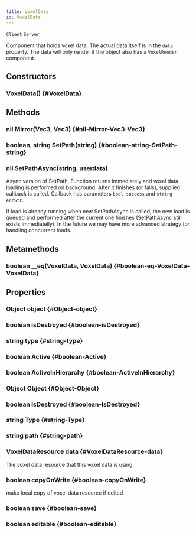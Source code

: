 ```yaml
---
title: VoxelData
id: VoxelData
---
```

`Client`
`Server`

Component that holds voxel data. The actual data itself is in the `data` property.
The data will only render if the object also has a `VoxelRender` component.

## Constructors

### VoxelData() {#VoxelData}

## Methods

### nil Mirror(Vec3, Vec3) {#nil-Mirror-Vec3-Vec3}

### boolean, string SetPath(string) {#boolean-string-SetPath-string}

### nil SetPathAsync(string, userdata)
Async version of SetPath. Function returns immediately and voxel data loading is performed on background. After it finishes (or fails), supplied callback is called. Callback has parameters `bool success` and `string errStr`.

If load is already running when new SetPathAsync is called, the new load is queued and performed after the current one finishes (SetPathAsync still exists immediatelly). In the future we may have more advanced strategy for handling concurrent loads.

## Metamethods

### boolean __eq(VoxelData, VoxelData) {#boolean-eq-VoxelData-VoxelData}

## Properties

### Object object {#Object-object}

### boolean isDestroyed {#boolean-isDestroyed}

### string type {#string-type}

### boolean Active {#boolean-Active}

### boolean ActiveInHierarchy {#boolean-ActiveInHierarchy}

### Object Object {#Object-Object}

### boolean IsDestroyed {#boolean-IsDestroyed}

### string Type {#string-Type}

### string path {#string-path}

### VoxelDataResource data {#VoxelDataResource-data}
The voxel data resource that this voxel data is using

### boolean copyOnWrite {#boolean-copyOnWrite}
make local copy of voxel data resource if edited 

### boolean save {#boolean-save}

### boolean editable {#boolean-editable}

